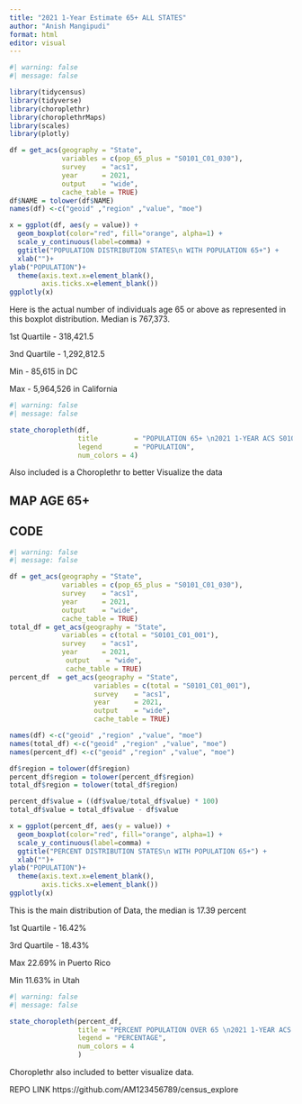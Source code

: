 ```yaml
---
title: "2021 1-Year Estimate 65+ ALL STATES"
author: "Anish Mangipudi"
format: html
editor: visual
---
```


```r
#| warning: false
#| message: false

library(tidycensus)
library(tidyverse)
library(choroplethr)
library(choroplethrMaps)
library(scales)
library(plotly)

df = get_acs(geography = "State",
             variables = c(pop_65_plus = "S0101_C01_030"),
             survey    = "acs1",
             year      = 2021,
             output    = "wide",
             cache_table = TRUE)
df$NAME = tolower(df$NAME)
names(df) <-c("geoid" ,"region" ,"value", "moe")

x = ggplot(df, aes(y = value)) +
  geom_boxplot(color="red", fill="orange", alpha=1) + 
  scale_y_continuous(label=comma) +
  ggtitle("POPULATION DISTRIBUTION STATES\n WITH POPULATION 65+") +
  xlab("")+
ylab("POPULATION")+
  theme(axis.text.x=element_blank(),
        axis.ticks.x=element_blank())
ggplotly(x)
```

Here is the actual number of individuals age 65 or above as represented in this boxplot distribution. Median is 767,373.

1st Quartile - 318,421.5

3nd Quartile - 1,292,812.5

Min - 85,615 in DC

Max - 5,964,526 in California

```r
#| warning: false
#| message: false

state_choropleth(df, 
                 title         = "POPULATION 65+ \n2021 1-YEAR ACS S0101_C01_030",
                 legend        = "POPULATION",
                 num_colors = 4)
```

Also included is a Choroplethr to better Visualize the data

## MAP AGE 65+

## CODE

```r
#| warning: false
#| message: false

df = get_acs(geography = "State",
             variables = c(pop_65_plus = "S0101_C01_030"),
             survey    = "acs1",
             year      = 2021,
             output    = "wide",
             cache_table = TRUE)
total_df = get_acs(geography = "State",
             variables = c(total = "S0101_C01_001"),
             survey    = "acs1",
             year      = 2021,
              output    = "wide",
              cache_table = TRUE)
percent_df  = get_acs(geography = "State",
                     variables = c(total = "S0101_C01_001"),
                     survey    = "acs1",
                     year      = 2021,
                     output    = "wide",
                     cache_table = TRUE)

names(df) <-c("geoid" ,"region" ,"value", "moe")
names(total_df) <-c("geoid" ,"region" ,"value", "moe")
names(percent_df) <-c("geoid" ,"region" ,"value", "moe")

df$region = tolower(df$region)
percent_df$region = tolower(percent_df$region)
total_df$region = tolower(total_df$region)

percent_df$value = ((df$value/total_df$value) * 100)
total_df$value = total_df$value - df$value

x = ggplot(percent_df, aes(y = value)) +
  geom_boxplot(color="red", fill="orange", alpha=1) + 
  scale_y_continuous(label=comma) +
  ggtitle("PERCENT DISTRIBUTION STATES\n WITH POPULATION 65+") +
  xlab("")+
ylab("POPULATION")+
  theme(axis.text.x=element_blank(),
        axis.ticks.x=element_blank()) 
ggplotly(x)
```

This is the main distribution of Data, the median is 17.39 percent

1st Quartile - 16.42%

3rd Quartile - 18.43%

Max 22.69% in Puerto Rico

Min 11.63% in Utah

```r
#| warning: false
#| message: false

state_choropleth(percent_df,
                 title = "PERCENT POPULATION OVER 65 \n2021 1-YEAR ACS S0101_C01_001",
                 legend = "PERCENTAGE",
                 num_colors = 4
                 )
```

Choroplethr also included to better visualize data.

REPO LINK https://github.com/AM123456789/census_explore
